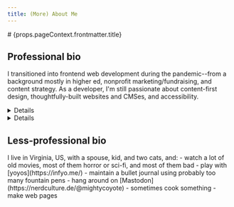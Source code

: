 ```yaml
---
title: (More) About Me
---
```



<Layout>
# {props.pageContext.frontmatter.title}

## Professional bio

I transitioned into frontend web development during the pandemic--from a background mostly in higher ed, nonprofit marketing/fundraising, and content strategy. As a developer, I'm still passionate about content-first design, thoughtfully-built websites and CMSes, and accessibility.

<Details summary="Skills">
In addition to plain-old HTML, CSS, and JavaScript, I have worked with: SCSS, Tailwind, Bootstrap, CoreUI, CSS Modules, styled-components, React, Vite, Gatsby, WordPress, Drupal, PHP, MySQL, Docker, and Figma (and used more project tracking and business apps than I can count). I'm good at professional communication, solving complex problems, and keeping track of multiple competing tasks.
</Details>

<Details summary="Some resources I like">
- [placekitten.com](https://placekitten.com/)
- [Hipster Ipsum](https://hipsum.co/)
- [cubic-bezier.com](https://cubic-bezier.com/)
- [Paletton - The Color Scheme Designer](https://paletton.com/)
- [Public APIs list](https://github.com/public-apis/public-apis)
- [Logo Ipsum](https://logoipsum.com/)
- [A Complete Guide to Flexbox | CSS-Tricks](https://css-tricks.com/snippets/css/a-guide-to-flexbox/)
- [A Complete Guide to Grid | CSS-Tricks](https://css-tricks.com/snippets/css/complete-guide-grid/)
- [Lofi Girl](https://www.youtube.com/@LofiGirl)
- [Chill Music Lab](https://www.youtube.com/@MusicLabChill)
</Details>

## Less-professional bio

<LessProfessional>
I live in Virginia, US, with a spouse, kid, and two cats, and:
- watch a lot of old movies, most of them horror or sci-fi, and most of them bad
- play with [yoyos](https://infyo.me/)
- maintain a bullet journal using probably too many fountain pens
- hang around on [Mastodon](https://nerdculture.de/@mightycoyote)
- sometimes cook something
- make web pages
</LessProfessional>

</Layout>